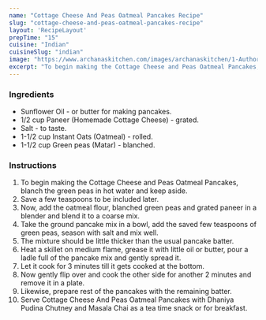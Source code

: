 ---
name: "Cottage Cheese And Peas Oatmeal Pancakes Recipe"
slug: "cottage-cheese-and-peas-oatmeal-pancakes-recipe"
layout: 'RecipeLayout'
prepTime: "15"
cuisine: "Indian"
cuisineSlug: "indian"
image: "https://www.archanaskitchen.com/images/archanaskitchen/1-Author/nithya.anantham/Cottage_Cheese_and_Peas_Oatmeal_Pancakes.jpg"
excerpt: "To begin making the Cottage Cheese and Peas Oatmeal Pancakes, blanch the green peas in hot water and keep aside"
---

### Ingredients

- Sunflower Oil - or butter for making pancakes.
- 1/2 cup Paneer (Homemade Cottage Cheese) - grated.
- Salt - to taste.
- 1-1/2 cup Instant Oats (Oatmeal) - rolled.
- 1-1/2 cup Green peas (Matar) - blanched.

### Instructions

1. To begin making the Cottage Cheese and Peas Oatmeal Pancakes, blanch the green peas in hot water and keep aside.
1. Save a few teaspoons to be included later.
1. Now, add the oatmeal flour, blanched green peas and grated paneer in a blender and blend it to a coarse mix.
1. Take the ground pancake mix in a bowl, add the saved few teaspoons of green peas, season with salt and mix well.
1. The mixture should be little thicker than the usual pancake batter.
1. Heat a skillet on medium flame, grease it with little oil or butter, pour a ladle full of the pancake mix and gently spread it.
1. Let it cook for 3 minutes till it gets cooked at the bottom.
1. Now gently flip over and cook the other side for another 2 minutes and remove it in a plate.
1. Likewise, prepare rest of the pancakes with the remaining batter.
1. Serve Cottage Cheese And Peas Oatmeal Pancakes with Dhaniya Pudina Chutney and Masala Chai as a tea time snack or for breakfast.
